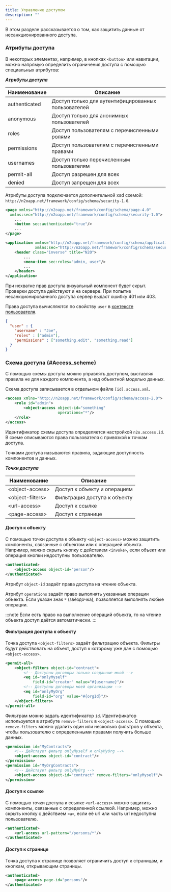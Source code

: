 ---
title: Управление доступом
description: ""
---

В этом разделе рассказывается о том, как защитить данные от несанкционированного доступа.

### Атрибуты доступа

В некоторых элементах, например, в кнопках `<button>` или навигации,
можно напрямую определить ограничения доступа с помощью специальных атрибутов:

__*Атрибуты доступа*__

|Наименование |Описание                                           |
|-------------|---------------------------------------------------|
|authenticated|Доступ только для аутентифицированных пользователей|
|anonymous    |Доступ только для анонимных пользователей          |
|roles        |Доступ пользователям с перечисленными ролями       |
|permissions  |Доступ пользователям с перечисленными правами      |
|usernames    |Доступ только перечисленным пользователям          |
|permit-all   |Доступ разрешен для всех                           |
|denied       |Доступ запрещен для всех                           |

Атрибуты доступа подключается дополнительной xsd схемой: `http://n2oapp.net/framework/config/schema/security-1.0`.

```xml title="Ограничение доступа к кнопке с помощью атрибутов"
<page xmlns="http://n2oapp.net/framework/config/schema/page-4.0"
  xmlns:sec="http://n2oapp.net/framework/config/schema/security-1.0">
    ...
    <button sec:authenticated="true"/>
    ...
</page>
```

```xml title="Ограничение доступа к странице с помощью атрибутов"
<application xmlns="http://n2oapp.net/framework/config/schema/application-2.0"
             xmlns:sec="http://n2oapp.net/framework/config/schema/security-1.0">
    <header class="inverse" title="N2O">
        ...
        <menu-item sec:roles="admin, user"/>
        ...
    </header>
</application>
```

При нехватке прав доступа визуальный компонент будет скрыт.
Проверки доступа действуют и на сервере.
При попытке несанкционированного доступа сервер выдаст ошибку 401 или 403.

Права доступа вычисляются по свойству `user` в [контексте пользователя](../manual/context).

```json title="Контекст пользователя"
{
  "user" : {
    "username" : "Joe",
    "roles" : ["admin"],
    "permissions" : ["something.edit", "something.read"]
  }
}
```

### Схема доступа {#Access_scheme}

С помощью схемы доступа можно управлять доступом,
выставляя правила не для каждого компонента,
а над объектной моделью данных.

Схема доступа записывается в отдельном файле `[id].access.xml`.

```xml title="Ограничение доступа к странице с помощью атрибутов"
<access xmlns="http://n2oapp.net/framework/config/schema/access-2.0">
    <role id="admin">
        <object-access object-id="something"
                       operations="*"/>
    </role>
</access>
```

Идентификатор схемы доступа определяется настройкой `n2o.access.id`.
В схеме описываются права пользователя с привязкой к точкам доступа.

Точками доступа называются правила, задающие доступность компонентов и данных.

__*Точки доступа*__

|Наименование          |Описание                    |
|----------------------|----------------------------|
|&lt;object-access&gt; |Доступ к объекту и операциям|
|&lt;object-filters&gt;|Фильтрация доступа к объекту|
|&lt;url-access&gt;    |Доступ к ссылке             |
|&lt;page-access&gt;   |Доступ к странице           |

#### Доступ к объекту

С помощью точки доступа к объекту `<object-access>` можно защитить компоненты,
связанные с объектом или с операцией объекта.
Например, можно скрыть кнопку с действием `<invoke>`,
если объект или операция кнопки недоступны пользователю.

```xml title="Права доступа к объекту"
<authenticated>
    <object-access object-id="person"/>
</authenticated>
```

Атрибут `object-id` задаёт права доступа на чтение объекта.

Атрибут `operations` задаёт право выполнять указанные операции объекта.
Если указан знак `*` (звёздочка), позволяется выполнять любые операции.

:::note
Если есть право на выполнение операций объекта, то на чтение объекта доступ даётся автоматически.
:::

#### Фильтрация доступа к объекту

Точка доступа `<object-filters>` задаёт фильтрацию объекта.
Фильтры будут действовать на объект, доступ к которому уже дан с помощью `<object-access>`.

```xml title="Фильтры доступа к объекту"
<permit-all>
    <object-filters object-id="contract">
        <!-- Доступны договоры только созданные мной -->
        <eq id="onlyMyself"
            field-id="creator" value="#{username}"/>
        <!-- Доступны договоры моей организации -->
        <eq id="onlyMyOrg"
            field-id="org" value="#{orgId}"/>
    </object-filters>
</permit-all>
```

Фильтрам можно задать идентификатор `id`.
Идентификатор используется в атрибуте `remove-filters` в `<object-access>`.
С помощью `remove-filters` можно удалить один или несколько фильтров у объекта,
чтобы пользователю с определенными правами получить больше данных.

```xml title="Удаление фильтров доступа"
<permission id="MyContracts">
    <!-- Действует фильтр onlyMyself и onlyMyOrg -->
    <object-access object-id="contract"/>
</permission>
<permission id="MyOrgContracts">
    <!-- Действует фильтр onlyMyOrg -->
    <object-access object-id="contract" remove-filters="onlyMyself"/>
</permission>
```

#### Доступ к ссылке

С помощью точки доступа к ссылке `<url-access>` можно защитить компоненты,
связанные с определенной ссылкой.
Например, можно скрыть кнопку с действием `<a>`,
если её url или часть url недоступна пользователю.

```xml title="Правила доступа к ссылке"
<authenticated>
    <url-access url-pattern="/persons/*"/>
</authenticated>
```

#### Доступ к странице

Точка доступа к странице позволяет ограничить доступ к страницам,
и кнопкам, открывающим страницы.

```xml title="Правила доступа к ссылке"
<authenticated>
    <page-access page-id="persons"/>
</authenticated>
```
